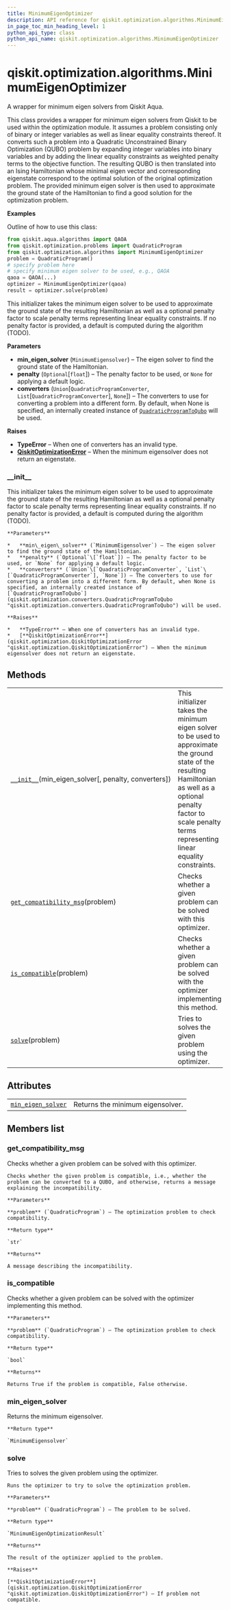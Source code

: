 ```yaml
---
title: MinimumEigenOptimizer
description: API reference for qiskit.optimization.algorithms.MinimumEigenOptimizer
in_page_toc_min_heading_level: 1
python_api_type: class
python_api_name: qiskit.optimization.algorithms.MinimumEigenOptimizer
---
```


<span id="qiskit-optimization-algorithms-minimumeigenoptimizer" />

# qiskit.optimization.algorithms.MinimumEigenOptimizer

<Class id="qiskit.optimization.algorithms.MinimumEigenOptimizer" isDedicatedPage={true} github="https://github.com/qiskit-community/qiskit-aqua/tree/stable/0.8/qiskit/optimization/algorithms/minimum_eigen_optimizer.py" signature="MinimumEigenOptimizer(min_eigen_solver, penalty=None, converters=None)" modifiers="class">
  A wrapper for minimum eigen solvers from Qiskit Aqua.

  This class provides a wrapper for minimum eigen solvers from Qiskit to be used within the optimization module. It assumes a problem consisting only of binary or integer variables as well as linear equality constraints thereof. It converts such a problem into a Quadratic Unconstrained Binary Optimization (QUBO) problem by expanding integer variables into binary variables and by adding the linear equality constraints as weighted penalty terms to the objective function. The resulting QUBO is then translated into an Ising Hamiltonian whose minimal eigen vector and corresponding eigenstate correspond to the optimal solution of the original optimization problem. The provided minimum eigen solver is then used to approximate the ground state of the Hamiltonian to find a good solution for the optimization problem.

  **Examples**

  Outline of how to use this class:

  ```python
  from qiskit.aqua.algorithms import QAOA
  from qiskit.optimization.problems import QuadraticProgram
  from qiskit.optimization.algorithms import MinimumEigenOptimizer
  problem = QuadraticProgram()
  # specify problem here
  # specify minimum eigen solver to be used, e.g., QAOA
  qaoa = QAOA(...)
  optimizer = MinimumEigenOptimizer(qaoa)
  result = optimizer.solve(problem)
  ```

  This initializer takes the minimum eigen solver to be used to approximate the ground state of the resulting Hamiltonian as well as a optional penalty factor to scale penalty terms representing linear equality constraints. If no penalty factor is provided, a default is computed during the algorithm (TODO).

  **Parameters**

  *   **min\_eigen\_solver** (`MinimumEigensolver`) – The eigen solver to find the ground state of the Hamiltonian.
  *   **penalty** (`Optional`\[`float`]) – The penalty factor to be used, or `None` for applying a default logic.
  *   **converters** (`Union`\[`QuadraticProgramConverter`, `List`\[`QuadraticProgramConverter`], `None`]) – The converters to use for converting a problem into a different form. By default, when None is specified, an internally created instance of [`QuadraticProgramToQubo`](qiskit.optimization.converters.QuadraticProgramToQubo "qiskit.optimization.converters.QuadraticProgramToQubo") will be used.

  **Raises**

  *   **TypeError** – When one of converters has an invalid type.
  *   [**QiskitOptimizationError**](qiskit.optimization.QiskitOptimizationError "qiskit.optimization.QiskitOptimizationError") – When the minimum eigensolver does not return an eigenstate.

  ### \_\_init\_\_

  <Function id="qiskit.optimization.algorithms.MinimumEigenOptimizer.__init__" signature="__init__(min_eigen_solver, penalty=None, converters=None)">
    This initializer takes the minimum eigen solver to be used to approximate the ground state of the resulting Hamiltonian as well as a optional penalty factor to scale penalty terms representing linear equality constraints. If no penalty factor is provided, a default is computed during the algorithm (TODO).

    **Parameters**

    *   **min\_eigen\_solver** (`MinimumEigensolver`) – The eigen solver to find the ground state of the Hamiltonian.
    *   **penalty** (`Optional`\[`float`]) – The penalty factor to be used, or `None` for applying a default logic.
    *   **converters** (`Union`\[`QuadraticProgramConverter`, `List`\[`QuadraticProgramConverter`], `None`]) – The converters to use for converting a problem into a different form. By default, when None is specified, an internally created instance of [`QuadraticProgramToQubo`](qiskit.optimization.converters.QuadraticProgramToQubo "qiskit.optimization.converters.QuadraticProgramToQubo") will be used.

    **Raises**

    *   **TypeError** – When one of converters has an invalid type.
    *   [**QiskitOptimizationError**](qiskit.optimization.QiskitOptimizationError "qiskit.optimization.QiskitOptimizationError") – When the minimum eigensolver does not return an eigenstate.
  </Function>

  ## Methods

  |                                                                                                                                                                                              |                                                                                                                                                                                                                               |
  | -------------------------------------------------------------------------------------------------------------------------------------------------------------------------------------------- | ----------------------------------------------------------------------------------------------------------------------------------------------------------------------------------------------------------------------------- |
  | [`__init__`](#qiskit.optimization.algorithms.MinimumEigenOptimizer.__init__ "qiskit.optimization.algorithms.MinimumEigenOptimizer.__init__")(min\_eigen\_solver\[, penalty, converters])     | This initializer takes the minimum eigen solver to be used to approximate the ground state of the resulting Hamiltonian as well as a optional penalty factor to scale penalty terms representing linear equality constraints. |
  | [`get_compatibility_msg`](#qiskit.optimization.algorithms.MinimumEigenOptimizer.get_compatibility_msg "qiskit.optimization.algorithms.MinimumEigenOptimizer.get_compatibility_msg")(problem) | Checks whether a given problem can be solved with this optimizer.                                                                                                                                                             |
  | [`is_compatible`](#qiskit.optimization.algorithms.MinimumEigenOptimizer.is_compatible "qiskit.optimization.algorithms.MinimumEigenOptimizer.is_compatible")(problem)                         | Checks whether a given problem can be solved with the optimizer implementing this method.                                                                                                                                     |
  | [`solve`](#qiskit.optimization.algorithms.MinimumEigenOptimizer.solve "qiskit.optimization.algorithms.MinimumEigenOptimizer.solve")(problem)                                                 | Tries to solves the given problem using the optimizer.                                                                                                                                                                        |

  ## Attributes

  |                                                                                                                                                                      |                                  |
  | -------------------------------------------------------------------------------------------------------------------------------------------------------------------- | -------------------------------- |
  | [`min_eigen_solver`](#qiskit.optimization.algorithms.MinimumEigenOptimizer.min_eigen_solver "qiskit.optimization.algorithms.MinimumEigenOptimizer.min_eigen_solver") | Returns the minimum eigensolver. |

  ## Members list

  ### get\_compatibility\_msg

  <Function id="qiskit.optimization.algorithms.MinimumEigenOptimizer.get_compatibility_msg" signature="get_compatibility_msg(problem)">
    Checks whether a given problem can be solved with this optimizer.

    Checks whether the given problem is compatible, i.e., whether the problem can be converted to a QUBO, and otherwise, returns a message explaining the incompatibility.

    **Parameters**

    **problem** (`QuadraticProgram`) – The optimization problem to check compatibility.

    **Return type**

    `str`

    **Returns**

    A message describing the incompatibility.
  </Function>

  ### is\_compatible

  <Function id="qiskit.optimization.algorithms.MinimumEigenOptimizer.is_compatible" signature="is_compatible(problem)">
    Checks whether a given problem can be solved with the optimizer implementing this method.

    **Parameters**

    **problem** (`QuadraticProgram`) – The optimization problem to check compatibility.

    **Return type**

    `bool`

    **Returns**

    Returns True if the problem is compatible, False otherwise.
  </Function>

  ### min\_eigen\_solver

  <Attribute id="qiskit.optimization.algorithms.MinimumEigenOptimizer.min_eigen_solver">
    Returns the minimum eigensolver.

    **Return type**

    `MinimumEigensolver`
  </Attribute>

  ### solve

  <Function id="qiskit.optimization.algorithms.MinimumEigenOptimizer.solve" signature="solve(problem)">
    Tries to solves the given problem using the optimizer.

    Runs the optimizer to try to solve the optimization problem.

    **Parameters**

    **problem** (`QuadraticProgram`) – The problem to be solved.

    **Return type**

    `MinimumEigenOptimizationResult`

    **Returns**

    The result of the optimizer applied to the problem.

    **Raises**

    [**QiskitOptimizationError**](qiskit.optimization.QiskitOptimizationError "qiskit.optimization.QiskitOptimizationError") – If problem not compatible.
  </Function>
</Class>

